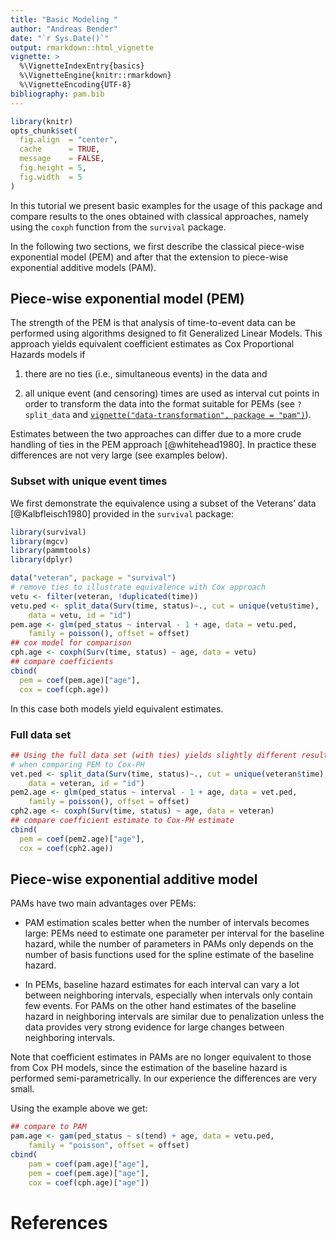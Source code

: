 ```yaml
---
title: "Basic Modeling "
author: "Andreas Bender"
date: "`r Sys.Date()`"
output: rmarkdown::html_vignette
vignette: >
  %\VignetteIndexEntry{basics}
  %\VignetteEngine{knitr::rmarkdown}
  %\VignetteEncoding{UTF-8}
bibliography: pam.bib
---
```


```r
library(knitr)
opts_chunk$set(
  fig.align  = "center",
  cache      = TRUE,
  message    = FALSE,
  fig.height = 5,
  fig.width  = 5
)
```

In this tutorial we present basic examples for the usage of this package and
compare results to the ones obtained with classical approaches, namely using
the `coxph` function from the `survival` package.

In the following two sections, we first describe the classical piece-wise
exponential model (PEM) and after that the extension to piece-wise exponential
additive models (PAM).

## Piece-wise exponential model (PEM)
The strength of the PEM is that analysis of time-to-event data can be performed
using algorithms designed to fit Generalized Linear Models. This approach yields
equivalent coefficient estimates as Cox Proportional Hazards models if

(1) there are no ties (i.e., simultaneous events) in the data and

(2) all unique event (and censoring) times are used as interval cut points in
order to transform the data into the format suitable for PEMs
(see `?split_data` and [`vignette("data-transformation", package = "pam")`](data-transformation.html)).

Estimates between the two approaches can differ due to a more crude
handling of ties in the PEM approach [@whitehead1980].
In practice these differences are not very large (see examples below).


### Subset with unique event times

We first demonstrate the equivalence using a subset of the Veterans'
data [@Kalbfleisch1980] provided in the `survival` package:

```r
library(survival)
library(mgcv)
library(pammtools)
library(dplyr)

data("veteran", package = "survival")
# remove ties to illustrate equivalence with Cox approach
vetu <- filter(veteran, !duplicated(time))
vetu.ped <- split_data(Surv(time, status)~., cut = unique(vetu$time),
	data = vetu, id = "id")
pem.age <- glm(ped_status ~ interval - 1 + age, data = vetu.ped,
	family = poisson(), offset = offset)
## cox model for comparison
cph.age <- coxph(Surv(time, status) ~ age, data = vetu)
## compare coefficients
cbind(
  pem = coef(pem.age)["age"],
  cox = coef(cph.age))
```

In this case both models yield equivalent estimates.

### Full data set
```r
## Using the full data set (with ties) yields slightly different results
# when comparing PEM to Cox-PH
vet.ped <- split_data(Surv(time, status)~., cut = unique(veteran$time),
	data = veteran, id = "id")
pem2.age <- glm(ped_status ~ interval - 1 + age, data = vet.ped,
	family = poisson(), offset = offset)
cph2.age <- coxph(Surv(time, status) ~ age, data = veteran)
## compare coefficient estimate to Cox-PH estimate
cbind(
  pem = coef(pem2.age)["age"],
  cox = coef(cph2.age))
```

## Piece-wise exponential additive model

PAMs have two main advantages over PEMs:

- PAM estimation scales better when the number of intervals becomes large:
	PEMs need to estimate one parameter per interval for the baseline hazard,
	while the number of parameters in PAMs only depends on the number of basis
	functions used for the spline estimate of the baseline hazard.

- In PEMs, baseline hazard estimates for each interval can vary a lot between
	neighboring intervals, especially when intervals only contain few events.
	For PAMs on the other hand estimates of the baseline hazard in neighboring
	intervals are similar due to penalization unless the data provides very strong
	evidence for large changes between neighboring intervals.

Note that coefficient estimates in PAMs are no longer equivalent to those from
Cox PH models, since the estimation of the baseline hazard is performed
semi-parametrically. In our experience the differences are very small.

Using the example above we get:

```r
## compare to PAM
pam.age <- gam(ped_status ~ s(tend) + age, data = vetu.ped,
	family = "poisson", offset = offset)
cbind(
	pam = coef(pam.age)["age"],
	pem = coef(pem.age)["age"],
	cox = coef(cph.age)["age"])
```

# References
